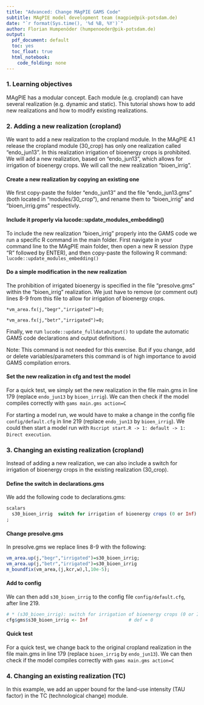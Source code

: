 ```yaml
---
title: "Advanced: Change MAgPIE GAMS Code"
subtitle: MAgPIE model development team (magpie@pik-potsdam.de)
date: "`r format(Sys.time(), '%d %B, %Y')`"
author: Florian Humpenöder (humpenoeder@pik-potsdam.de)
output:
  pdf_document: default
  toc: yes
  toc_float: true
  html_notebook:
    code_folding: none
---
```


### 1. Learning objectives
MAgPIE has a modular concept. Each module (e.g. cropland) can have several realization (e.g. dynamic and static).
This tutorial shows how to add new realizations and how to modify existing realizations.

### 2. Adding a new realization (cropland)
We want to add a new realization to the cropland module.
In the MAgPIE 4.1 release the cropland module (30_crop) has only one realization called "endo_jun13". In this realization irrigation of bioenergy crops is prohibited. We will add a new realization, based on "endo_jun13", which allows for irrigation of bioenergy crops. We will call the new  realization "bioen_irrig".

#### Create a new realization by copying an existing one
We first copy-paste the folder "endo_jun13" and the file "endo_jun13.gms" (both located in "modules/30_crop"), and rename them to "bioen_irrig" and "bioen_irrig.gms" respectivly.

#### Include it properly via lucode::update_modules_embedding()
To include the new realization "bioen_irrig" properly into the GAMS code we run a specific R command in the main folder. First navigate in your command line to the MAgPIE main folder, then open a new R session (type "R" followed by ENTER), and then copy-paste the following R command: `lucode::update_modules_embedding()`

#### Do a simple modification in the new realization
The prohibition of irrigated bioenergy is specified in the file "presolve.gms" within the "bioen_irrig" realization.
We just have to remove (or comment out) lines 8-9 from this file to allow for irrigation of bioenergy crops. 

`*vm_area.fx(j,"begr","irrigated")=0;`

`*vm_area.fx(j,"betr","irrigated")=0;`

Finally, we run `lucode::update_fulldataOutput()` to update the automatic GAMS code declarations and output definitions. 

Note: This command is not needed for this exercise. But if you change, add or delete variables/parameters this command is of high importance to avoid GAMS compilation errors.

#### Set the new realization in cfg and test the model
For a quick test, we simply set the new realization in the file main.gms in line 179 (replace `endo_jun13` by `bioen_irrig`). We can then check if the model compiles correctly with `gams main.gms action=C`

For starting a model run, we would have to make a change in the config file `config/default.cfg` in line 219 (replace `endo_jun13` by `bioen_irrig`). We could then start a model run with `Rscript start.R -> 1: default -> 1: Direct execution`.

### 3. Changing an existing realization (cropland)
Instead of adding a new realization, we can also include a switch for irrigation of bioenergy crops in the existing realization (30_crop).

#### Define the switch in declarations.gms
We add the following code to declarations.gms:
```r
scalars
  s30_bioen_irrig  switch for irrigation of bioenergy crops (0 or Inf)          / 0 /
;
```

#### Change presolve.gms
In presolve.gms we replace lines 8-9 with the following:
```r
vm_area.up(j,"begr","irrigated")=s30_bioen_irrig;
vm_area.up(j,"betr","irrigated")=s30_bioen_irrig
m_boundfix(vm_area,(j,kcr,w),l,10e-5);
```

#### Add to config
We can then add `s30_bioen_irrig` to the config file `config/default.cfg`, after line 219.
```r
# * (s30_bioen_irrig): switch for irrigation of bioenergy crops (0 or Inf)  
cfg$gms$s30_bioen_irrig <- Inf               # def = 0
```

#### Quick test
For a quick test, we change back to the original cropland realization in the file main.gms in line 179 (replace `bioen_irrig` by `endo_jun13`). We can then check if the model compiles correctly with `gams main.gms action=C`

### 4. Changing an existing realization (TC)
In this example, we add an upper bound for the land-use intensity (TAU factor) in the TC (technological change) module. 